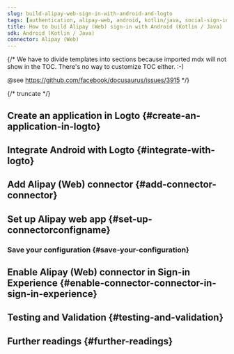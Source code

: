 ```yaml
---
slug: build-alipay-web-sign-in-with-android-and-logto
tags: [authentication, alipay-web, android, kotlin/java, social-sign-in, sign-in, login]
title: How to build Alipay (Web) sign-in with Android (Kotlin / Java)
sdk: Android (Kotlin / Java)
connector: Alipay (Web)
---
```


{/*
  We have to divide templates into sections because imported mdx will not show in the TOC.
  There's no way to customize TOC either. :-)

  @see https://github.com/facebook/docusaurus/issues/3915
*/}




{/* truncate */}

<Intro connector={connector} sdk="Android (Kotlin / Java)" link="https://developer.android.com" />

## Create an application in Logto \{#create-an-application-in-logto}

<CreateApplication type="Native app" framework="Android" />

## Integrate Android with Logto \{#integrate-with-logto}

<FrameworkGuide />

## Add Alipay (Web) connector \{#add-connector-connector}

<AddSocialConnector connector={connector} framework="Android" />

## Set up Alipay web app \{#set-up-connectorconfigname}

<ConnectorGuide />

### Save your configuration \{#save-your-configuration}

<SaveYourConfiguration connector={connector} />

## Enable Alipay (Web) connector in Sign-in Experience \{#enable-connector-connector-in-sign-in-experience}

<EnableSocialConnector connector={connector} />

## Testing and Validation \{#testing-and-validation}

<TestingAndValidation connector={connector} sdk="Android (Kotlin / Java)" />

## Further readings \{#further-readings}

<FurtherReadings />
